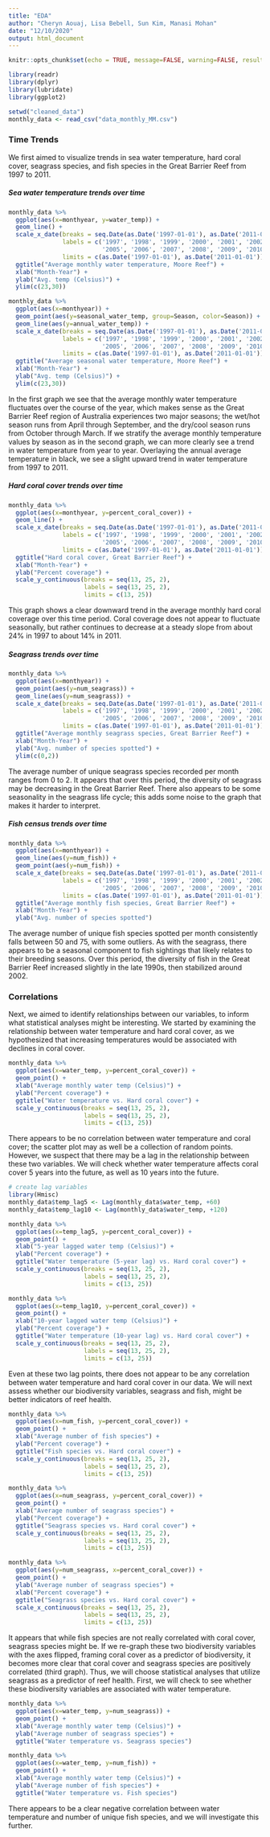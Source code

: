 ```yaml
---
title: "EDA"
author: "Cheryn Aouaj, Lisa Bebell, Sun Kim, Manasi Mohan"
date: "12/10/2020"
output: html_document
---
```


```r
knitr::opts_chunk$set(echo = TRUE, message=FALSE, warning=FALSE, results = 'hold')
```

```r
library(readr)
library(dplyr)
library(lubridate)
library(ggplot2)

setwd("cleaned_data")
monthly_data <- read_csv("data_monthly_MM.csv")
```

### Time Trends
We first aimed to visualize trends in sea water temperature, hard coral cover, seagrass species, and fish species in the Great Barrier Reef from 1997 to 2011.

##### Sea water temperature trends over time
```r
monthly_data %>%
  ggplot(aes(x=monthyear, y=water_temp)) +
  geom_line() +
  scale_x_date(breaks = seq.Date(as.Date('1997-01-01'), as.Date('2011-01-01'), "1 year"), 
               labels = c('1997', '1998', '1999', '2000', '2001', '2002', '2003', '2004', 
                          '2005', '2006', '2007', '2008', '2009', '2010', '2011'),
               limits = c(as.Date('1997-01-01'), as.Date('2011-01-01'))) +
  ggtitle("Average monthly water temperature, Moore Reef") +
  xlab("Month-Year") +
  ylab("Avg. temp (Celsius)") +
  ylim(c(23,30))

monthly_data %>%
  ggplot(aes(x=monthyear)) +
  geom_point(aes(y=seasonal_water_temp, group=Season, color=Season)) +
  geom_line(aes(y=annual_water_temp)) +
  scale_x_date(breaks = seq.Date(as.Date('1997-01-01'), as.Date('2011-01-01'), "1 year"), 
               labels = c('1997', '1998', '1999', '2000', '2001', '2002', '2003', '2004', 
                          '2005', '2006', '2007', '2008', '2009', '2010', '2011'),
               limits = c(as.Date('1997-01-01'), as.Date('2011-01-01'))) +
  ggtitle("Average seasonal water temperature, Moore Reef") +
  xlab("Month-Year") +
  ylab("Avg. temp (Celsius)") +
  ylim(c(23,30))
```

In the first graph we see that the average monthly water temperature fluctuates over the course of the year, which makes sense as the Great Barrier Reef region of Australia experiences two major seasons; the wet/hot season runs from April through September, and the dry/cool season runs from October through March. If we stratify the average monthly temperature values by season as in the second graph, we can more clearly see a trend in water temperature from year to year. Overlaying the annual average temperature in black, we see a slight upward trend in water temperature from 1997 to 2011.


##### Hard coral cover trends over time
```r
monthly_data %>%
  ggplot(aes(x=monthyear, y=percent_coral_cover)) +
  geom_line() +
  scale_x_date(breaks = seq.Date(as.Date('1997-01-01'), as.Date('2011-01-01'), "1 year"), 
               labels = c('1997', '1998', '1999', '2000', '2001', '2002', '2003', '2004', 
                          '2005', '2006', '2007', '2008', '2009', '2010', '2011'),
               limits = c(as.Date('1997-01-01'), as.Date('2011-01-01'))) +
  ggtitle("Hard coral cover, Great Barrier Reef") +
  xlab("Month-Year") +
  ylab("Percent coverage") +
  scale_y_continuous(breaks = seq(13, 25, 2),
                     labels = seq(13, 25, 2),
                     limits = c(13, 25))
```

This graph shows a clear downward trend in the average monthly hard coral coverage over this time period. Coral coverage does not appear to fluctuate seasonally, but rather continues to decrease at a steady slope from about 24% in 1997 to about 14% in 2011.


##### Seagrass trends over time
```r
monthly_data %>%
  ggplot(aes(x=monthyear)) +
  geom_point(aes(y=num_seagrass)) +
  geom_line(aes(y=num_seagrass)) +
  scale_x_date(breaks = seq.Date(as.Date('1997-01-01'), as.Date('2011-01-01'), "1 year"), 
               labels = c('1997', '1998', '1999', '2000', '2001', '2002', '2003', '2004', 
                          '2005', '2006', '2007', '2008', '2009', '2010', '2011'),
               limits = c(as.Date('1997-01-01'), as.Date('2011-01-01'))) +
  ggtitle("Average monthly seagrass species, Great Barrier Reef") +
  xlab("Month-Year") +
  ylab("Avg. number of species spotted") +
  ylim(c(0,2))
```

The average number of unique seagrass species recorded per month ranges from 0 to 2. It appears that over this period, the diversity of seagrass may be decreasing in the Great Barrier Reef. There also appears to be some seasonality in the seagrass life cycle; this adds some noise to the graph that makes it harder to interpret.


##### Fish census trends over time
```r
monthly_data %>%
  ggplot(aes(x=monthyear)) +
  geom_line(aes(y=num_fish)) +
  geom_point(aes(y=num_fish)) +
  scale_x_date(breaks = seq.Date(as.Date('1997-01-01'), as.Date('2011-01-01'), "1 year"), 
               labels = c('1997', '1998', '1999', '2000', '2001', '2002', '2003', '2004', 
                          '2005', '2006', '2007', '2008', '2009', '2010', '2011'),
               limits = c(as.Date('1997-01-01'), as.Date('2011-01-01'))) +
  ggtitle("Average monthly fish species, Great Barrier Reef") +
  xlab("Month-Year") +
  ylab("Avg. number of species spotted")
```

The average number of unique fish species spotted per month consistently falls between 50 and 75, with some outliers. As with the seagrass, there appears to be a seasonal component to fish sightings that likely relates to their breeding seasons. Over this period, the diversity of fish in the Great Barrier Reef increased slightly in the late 1990s, then stabilized around 2002.


### Correlations
Next, we aimed to identify relationships between our variables, to inform what statistical analyses might be interesting. We started by examining the relationship between water temperature and hard coral cover, as we hypothesized that increasing temperatures would be associated with declines in coral cover. 

```r
monthly_data %>%
  ggplot(aes(x=water_temp, y=percent_coral_cover)) +
  geom_point() +
  xlab("Average monthly water temp (Celsius)") +
  ylab("Percent coverage") +
  ggtitle("Water temperature vs. Hard coral cover") +
  scale_y_continuous(breaks = seq(13, 25, 2),
                     labels = seq(13, 25, 2),
                     limits = c(13, 25))
```

There appears to be no correlation between water temperature and coral cover; the scatter plot may as well be a collection of random points. However, we suspect that there may be a lag in the relationship between these two variables. We will check whether water temperature affects coral cover 5 years into the future, as well as 10 years into the future.

```r
# create lag variables
library(Hmisc)
monthly_data$temp_lag5 <- Lag(monthly_data$water_temp, +60)
monthly_data$temp_lag10 <- Lag(monthly_data$water_temp, +120)

monthly_data %>%
  ggplot(aes(x=temp_lag5, y=percent_coral_cover)) +
  geom_point() +
  xlab("5-year lagged water temp (Celsius)") +
  ylab("Percent coverage") +
  ggtitle("Water temperature (5-year lag) vs. Hard coral cover") +
  scale_y_continuous(breaks = seq(13, 25, 2),
                     labels = seq(13, 25, 2),
                     limits = c(13, 25))

monthly_data %>%
  ggplot(aes(x=temp_lag10, y=percent_coral_cover)) +
  geom_point() +
  xlab("10-year lagged water temp (Celsius)") +
  ylab("Percent coverage") +
  ggtitle("Water temperature (10-year lag) vs. Hard coral cover") +
  scale_y_continuous(breaks = seq(13, 25, 2),
                     labels = seq(13, 25, 2),
                     limits = c(13, 25))
```

Even at these two lag points, there does not appear to be any correlation between water temperature and hard coral cover in our data. We will next assess whether our biodiversity variables, seagrass and fish, might be better indicators of reef health.

```r
monthly_data %>%
  ggplot(aes(x=num_fish, y=percent_coral_cover)) +
  geom_point() +
  xlab("Average number of fish species") +
  ylab("Percent coverage") +
  ggtitle("Fish species vs. Hard coral cover") +
  scale_y_continuous(breaks = seq(13, 25, 2),
                     labels = seq(13, 25, 2),
                     limits = c(13, 25))

monthly_data %>%
  ggplot(aes(x=num_seagrass, y=percent_coral_cover)) +
  geom_point() +
  xlab("Average number of seagrass species") +
  ylab("Percent coverage") +
  ggtitle("Seagrass species vs. Hard coral cover") +
  scale_y_continuous(breaks = seq(13, 25, 2),
                     labels = seq(13, 25, 2),
                     limits = c(13, 25))

monthly_data %>%
  ggplot(aes(y=num_seagrass, x=percent_coral_cover)) +
  geom_point() +
  ylab("Average number of seagrass species") +
  xlab("Percent coverage") +
  ggtitle("Seagrass species vs. Hard coral cover") +
  scale_x_continuous(breaks = seq(13, 25, 2),
                     labels = seq(13, 25, 2),
                     limits = c(13, 25))
```

It appears that while fish species are not really correlated with coral cover, seagrass species might be. If we re-graph these two biodiversity variables with the axes flipped, framing coral cover as a predictor of biodiversity, it becomes more clear that coral cover and seagrass species are positively correlated (third graph). Thus, we will choose statistical analyses that utilize seagrass as a predictor of reef health. First, we will check to see whether these biodiversity variables are associated with water temperature.

```r
monthly_data %>%
  ggplot(aes(x=water_temp, y=num_seagrass)) +
  geom_point() +
  xlab("Average monthly water temp (Celsius)") +
  ylab("Average number of seagrass species") +
  ggtitle("Water temperature vs. Seagrass species")

monthly_data %>%
  ggplot(aes(x=water_temp, y=num_fish)) +
  geom_point() +
  xlab("Average monthly water temp (Celsius)") +
  ylab("Average number of fish species") +
  ggtitle("Water temperature vs. Fish species")
```

There appears to be a clear negative correlation between water temperature and number of unique fish species, and we will investigate this further.
